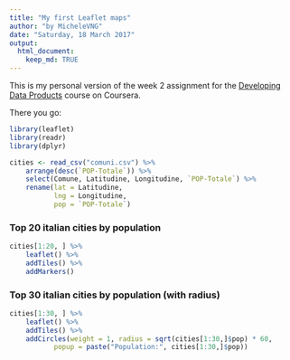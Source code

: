 ```yaml
---
title: "My first Leaflet maps"
author: "by MicheleVNG"
date: "Saturday, 18 March 2017"
output:
  html_document:
    keep_md: TRUE
---
```


This is my personal version of the week 2 assignment for the [Developing Data 
Products](https://www.coursera.org/learn/data-products/) course on Coursera.

There you go:

```r
library(leaflet)
library(readr)
library(dplyr)

cities <- read_csv("comuni.csv") %>% 
	arrange(desc(`POP-Totale`)) %>% 
	select(Comune, Latitudine, Longitudine, `POP-Totale`) %>% 
	rename(lat = Latitudine,
	       lng = Longitudine,
	       pop = `POP-Totale`)
```

### Top 20 italian cities by population

```r
cities[1:20, ] %>% 
	leaflet() %>% 
	addTiles() %>% 
	addMarkers()
```

### Top 30 italian cities by population (with radius)

```r
cities[1:30, ] %>% 
	leaflet() %>% 
	addTiles() %>% 
	addCircles(weight = 1, radius = sqrt(cities[1:30,]$pop) * 60,
		   popup = paste("Population:", cities[1:30,]$pop))
```

